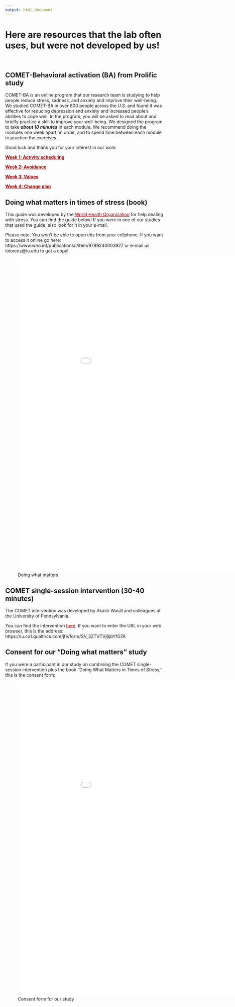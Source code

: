 ```yaml
---
output: html_document
---
```



<style>
  .nav-pills>li>a:hover, 
  .nav-pills>li>a:focus, 
  .nav-pills>li.active>a,     
  .nav-pills>li.active>a:hover, 
  .nav-pills>li.active>a:focus{
     background-color: #990000;
     }

a:link {
  color: #990000;
}

a:visited {
  color: #BD0000;
}

a:hover {
  color: #A7A9AB;
}

a:active {
  color: #990000;
}
</style>

# Here are resources that the lab often uses, but were not developed by us! {.tabset .tabset-fade .tabset-pills}
<br>

## **COMET-Behavioral activation (BA) from Prolific study** 

COMET-BA is an online program that our research team is studying to help people reduce stress, sadness, and anxiety and improve their well-being. We studied COMET-BA in over 800 people across the U.S. and found it was effective for reducing depression and anxiety and increased people's abilities to cope well. In the program, you will be asked to read about and briefly practice a skill to improve your well-being. We designed the program to take ***about 10 minutes*** in each module. We recommend doing the modules one week apart, in order, and to spend time between each module to practice the exercises.

Good luck and thank you for your interest in our work

[**Week 1: Activity scheduling**](https://iu.co1.qualtrics.com/jfe/form/SV_9nSPBdaWonFLY90)

[**Week 2: Avoidance**](https://iu.co1.qualtrics.com/jfe/form/SV_1FGUDtBSM2i6p5c)

[**Week 3: Values**](https://iu.co1.qualtrics.com/jfe/form/SV_3Dd8ojuAdwPbhJk)

[**Week 4: Change plan**](https://iu.co1.qualtrics.com/jfe/form/SV_79Q1BLbqPrH8BNk)


## **Doing what matters in times of stress (book)** 


This guide was developed by the [World Health Organization](https://www.who.int/publications/i/item/9789240003927) for help dealing with stress. You can find the guide below! If you were in one of our studies that used the guide, also look for it in your e-mail.

Please note: You won't be able to open this from your cellphone. If you want to access it online go here: https://www.who.int/publications/i/item/9789240003927 or e-mail us lolorenz@iu.edu to get a copy!


![Doing what matters](DWM.pdf){height=1000px width=1000px}


## **COMET single-session intervention (30-40 minutes)**

The COMET intervention was developed by Akash Wasill and colleagues at the University of Pennsylvania. 

You can find the intervention [here](https://iu.co1.qualtrics.com/jfe/form/SV_3ZTVTVj6jbYfG7A). If you want to enter the URL in your web browser, this is the address: https://iu.co1.qualtrics.com/jfe/form/SV_3ZTVTVj6jbYfG7A

## **Consent for our "Doing what matters" study**

If you were a participant in our study on combining the COMET single-session intervention plus the book "Doing What Matters in Times of Stress," this is the consent form:

![Consent form for our study](ICS.pdf){height=1000px width=1000px}

